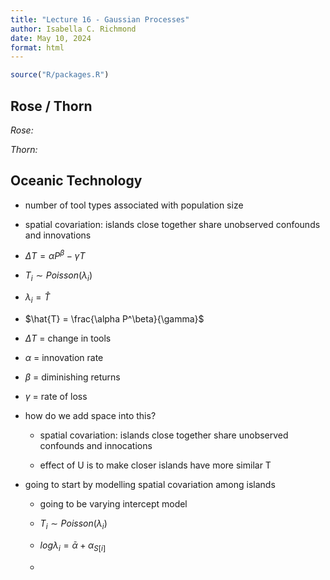 ```yaml
---
title: "Lecture 16 - Gaussian Processes"
author: Isabella C. Richmond
date: May 10, 2024
format: html
---
```


```r
source("R/packages.R")
```

## Rose / Thorn

*Rose:*

*Thorn:*

## Oceanic Technology

-   number of tool types associated with population size

-   spatial covariation: islands close together share unobserved confounds and innovations

-   $\Delta T = \alpha P^\beta - \gamma T
    $

-   $T_i \sim Poisson(\lambda_i)$

-   $\lambda _i =  \hat{T}$

-   $\hat{T} = \frac{\alpha P^\beta}{\gamma}$

-   $\Delta T$ = change in tools

-   $\alpha$ = innovation rate

-   $\beta$ = diminishing returns

-   $\gamma$ = rate of loss

-   how do we add space into this?

    -   spatial covariation: islands close together share unobserved confounds and innocations

    -   effect of U is to make closer islands have more similar T

-   going to start by modelling spatial covariation among islands

    -   going to be varying intercept model

    -   $T_i \sim Poisson(\lambda_i)$

    -   $log \lambda_i = \bar{\alpha} + \alpha_{S[i]}$

    -   
